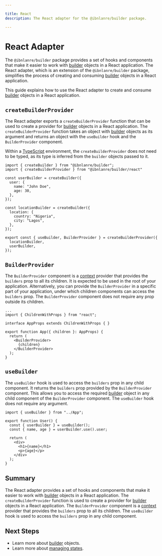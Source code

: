 ```yaml
---

title: React
description: The React adapter for the @ibnlanre/builder package.

---
```


# React Adapter

The `@ibnlanre/builder` package provides a set of hooks and components that make it easier to work with [builder][3] objects in a React application. The React adapter, which is an extension of the `@ibnlanre/builder` package, simplifies the process of creating and consuming [builder][3] objects in a React application.

This guide explains how to use the React adapter to create and consume [builder][3] objects in a React application.

## `createBuilderProvider`

The React adapter exports a `createBuilderProvider` function that can be used to create a provider for [builder][3] objects in a React application. The `createBuilderProvider` function takes an object with [builder][3] objects as its argument and returns an object with the `useBuilder` hook and the `BuilderProvider` component. 

Within a [TypeScript][typescript] environment, the `createBuilderProvider` does not need to be typed, as its type is inferred from the `builder` objects passed to it.

```tsx copy filename="App.tsx"
import { createBuilder } from "@ibnlanre/builder";
import { createBuilderProvider } from "@ibnlanre/builder/react"

const userBuilder = createBuilder({
  user: {
    name: "John Doe",
    age: 30,
  },
});

const locationBuilder = createBuilder({
  location: {
    country: "Nigeria",
    city: "Lagos",
  },
});

export const { useBuilder, BuilderProvider } = createBuilderProvider({
  locationBuilder,
  userBuilder,
});
```

## `BuilderProvider`

The `BuilderProvider` component is a [context][context] provider that provides the `builders` prop to all its children. It is expected to be used in the root of your application. Alternatively, you can provide the `BuilderProvider` in a specific part of your application, under which children components can access the `builders` prop. The `BuilderProvider` component does not require any prop outside its children.

```tsx copy filename="App.tsx"
...
import { ChildrenWithProps } from "react";

interface AppProps extends ChildrenWithProps { }

export function App({ children }: AppProps) {
  return (
    <BuilderProvider>
      {children}
    </BuilderProvider>
  );
}
```

## `useBuilder`

The `useBuilder` hook is used to access the `builders` prop in any child component. It returns the `builders` prop provided by the `BuilderProvider` component. This allows you to access the required [builder][3] object in any child component of the `BuilderProvider` component. The `useBuilder` hook does not require any argument.

```tsx copy filename="User.tsx"
import { useBuilder } from "../App";

export function User() {
  const { userBuilder } = useBuilder();
  const { name, age } = userBuilder.use().user;

  return (
    <div>
      <h1>{name}</h1>
      <p>{age}</p>
    </div>
  );
}
```

## Summary

The React adapter provides a set of hooks and components that make it easier to work with [builder][3] objects in a React application. The `createBuilderProvider` function is used to create a provider for [builder][3] objects in a React application. The `BuilderProvider` component is a [context][context] provider that provides the `builders` prop to all its children. The `useBuilder` hook is used to access the `builders` prop in any child component.

## Next Steps

- Learn more about [builder][3] objects.
- Learn more about [managing states][5].

[3]: /core-concepts/builder-object
[5]: /usage/managing-state

[context]: https://react.dev/reference/react/createContext
[typescript]: https://www.typescriptlang.org/docs/handbook/intro.html
